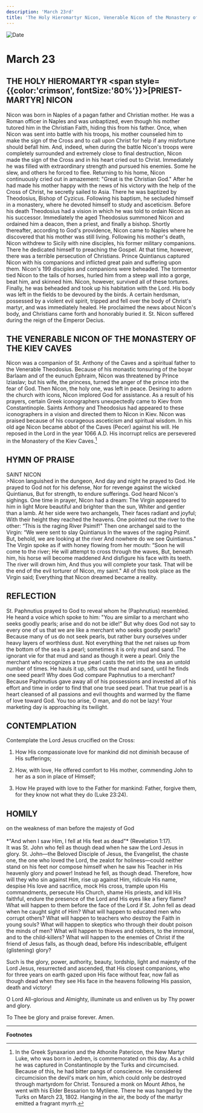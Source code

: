 ```yaml
---
description: 'March 23rd'
title: 'The Holy Hieromartyr Nicon, Venerable Nicon of the Monastery of the Kiev Caves'
---
```


<CustomPaginator />
<RunningHead />

<Image src="/title-imprint.png" height={68} width={50} alt="Date" className="title-imprint"/>

# <div id="date">March <Image className="four-dot" src="/four-dot.png" height={15} width={15} alt="" />23</div>

## THE HOLY HIEROMARTYR <span style={{color:'crimson', fontSize:'80%'}}>[PRIEST-MARTYR]</span> NICON

Nicon was born in Naples of a pagan father and Christian mother. He was a Roman officer in Naples and was unbaptized, even though his mother tutored him in the Christian Faith, hiding this from his father. Once, when Nicon was sent into battle with his troops, his mother counseled him to make the sign of the Cross and to call upon Christ for help if any misfortune should befall him. And, indeed, when during the battle Nicon's troops were completely surrounded and extremely close to final destruction, Nicon made the sign of the Cross and in his heart cried out to Christ. Immediately he was filled with extraordinary strength and pursued his enemies. Some he slew, and others he forced to flee. Returning to his home, Nicon continuously cried out in amazement: "Great is the Christian God." After he had made his mother happy with the news of his victory with the help of the Cross of Christ, he secretly sailed to Asia. There he was baptized by Theodosius, Bishop of Cyzicus. Following his baptism, he secluded himself in a monastery, where he devoted himself to study and asceticism. Before his death Theodosius had a vision in which he was told to ordain Nicon as his successor. Immediately the aged Theodosius summoned Nicon and ordained him a deacon, then a priest, and finally a bishop. Shortly thereafter, according to God's providence, Nicon came to Naples where he discovered that his mother was still living. Following his mother's death, Nicon withdrew to Sicily with nine disciples, his former military companions. There he dedicated himself to preaching the Gospel. At that time, however, there was a terrible persecution of Christians. Prince Quintianus captured Nicon with his companions and inflicted great pain and suffering upon them. Nicon's 199 disciples and companions were beheaded. The tormentor tied Nicon to the tails of horses, hurled him from a steep wall into a gorge, beat him, and skinned him. Nicon, however, survived all of these tortures. Finally, he was beheaded and took up his habitation with the Lord. His body was left in the fields to be devoured by the birds. A certain herdsman, possessed by a violent evil spirit, tripped and fell over the body of Christ's martyr, and was immediately healed. He proclaimed the news about Nicon's body, and Christians came forth and honorably buried it. St. Nicon suffered during the reign of the Emperor Decius.

## THE VENERABLE NICON OF THE MONASTERY OF THE KIEV CAVES

Nicon was a companion of St. Anthony of the Caves and a spiritual father to the Venerable Theodosius. Because of his monastic tonsuring of the boyar Barlaam and of the eunuch Ephraim, Nicon was threatened by Prince Iziaslav; but his wife, the princess, turned the anger of the prince into the fear of God. Then Nicon, the holy one, was left in peace. Desiring to adorn the church with icons, Nicon implored God for assistance. As a result of his prayers, certain Greek iconographers unexpectedly came to Kiev from Constantinople. Saints Anthony and Theodosius had appeared to these iconographers in a vision and directed them to Nicon in Kiev. Nicon was praised because of his courageous asceticism and spiritual wisdom. In his old age Nicon became abbot of the Caves (Pecer) against his will. He reposed in the Lord in the year 1066 A.D. His incorrupt relics are persevered in the Monastery of the Kiev Caves.[^1]


## HYMN OF PRAISE
<div style={{textAlign:'center', color:'crimson', fontWeight:'bold'}}>
SAINT NICON
</div>
>Nicon languished in the dungeon,  
And day and night he prayed to God.  
He prayed to God not for his defense,  
Nor for revenge against the wicked Quintianus,  
But for strength, to endure sufferings.  
God heard Nicon's sighings.  
One time in prayer, Nicon had a dream:  
The Virgin appeared to him in light  
More beautiful and brighter than the sun,  
Whiter and gentler than a lamb.  
At her side were two archangels,  
Their faces radiant and joyful;  
With their height they reached the heavens.  
One pointed out the river to the other:  
“This is the raging River Psimif!"  
Then one archangel said to the Virgin:  
“We were sent to slay Quintianus  
In the waves of the raging Psimif.  
But, behold, we are looking at the river  
And nowhere do we see Quintianus."  
The Virgin spoke as if with honey flowing from her mouth:  
“Soon he will come to the river;  
He will attempt to cross through the waves,  
But, beneath him, his horse will become maddened  
And disfigure his face with its teeth.  
The river will drown him,  
And thus you will complete your task.  
That will be the end of the evil torturer of Nicon, my saint."  
All of this took place as the Virgin said;  
Everything that Nicon dreamed became a reality.  


## REFLECTION

St. Paphnutius prayed to God to reveal whom he (Paphnutius) resembled. He heard a voice which spoke to him: "You are similar to a merchant who seeks goodly pearls; arise and do not be idle!" But why does God not say to every one of us that we are like a merchant who seeks goodly pearls? Because many of us do not seek pearls, but rather bury ourselves under heavy layers of worthless dust. Not everything that the net raises up from the bottom of the sea is a pearl; sometimes it is only mud and sand. The ignorant vie for that mud and sand as though it were a pearl. Only the merchant who recognizes a true pearl casts the net into the sea an untold number of times. He hauls it up, sifts out the mud and sand, until he finds one seed pearl! Why does God compare Paphnutius to a merchant? Because Paphnutius gave away all of his possessions and invested all of his effort and time in order to find that one true seed pearl. That true pearl is a heart cleansed of all passions and evil thoughts and warmed by the flame of love toward God. You too arise, O man, and do not be lazy! Your marketing day is approaching its twilight.


## CONTEMPLATION

Contemplate the Lord Jesus crucified on the Cross:

1. How His compassionate love for mankind did not diminish because of His sufferings;

2. How, with love, He offered comfort to His mother, commending John to her as a son in place of Himself;

3. How He prayed with love to the Father for mankind: Father, forgive them, for they know not what they do (Luke 23:24).


## HOMILY
<div style={{textAlign:'center', color:'crimson', fontWeight:'bold'}}>
on the weakness of man before the majesty of God
</div><br />
<div style={{textAlign:'right'}}>
*"And when I saw Him, I fell at His feet as dead"* (Revelation 1:17).
</div>
It was St. John who fell as though dead when he saw the Lord Jesus in glory. St. John—the Beloved Disciple of Jesus, the Evangelist, the chaste one, the one who loved the Lord, the zealot for holiness—could neither stand on his feet nor compose himself when he saw his Teacher in His heavenly glory and power! Instead he fell, as though dead. Therefore, how will they who sin against Him, rise up against Him, ridicule His name, despise His love and sacrifice, mock His cross, trample upon His commandments, persecute His Church, shame His priests, and kill His faithful, endure the presence of the Lord and His eyes like a fiery flame? What will happen to them before the face of the Lord if St. John fell as dead when he caught sight of Him? What will happen to educated men who corrupt others? What will happen to teachers who destroy the Faith in young souls? What will happen to skeptics who through their doubt poison the minds of men? What will happen to thieves and robbers, to the immoral, and to the child-killers? What will happen to the enemies of Christ if the friend of Jesus falls, as though dead, before His indescribable, effulgent (glistening) glory?

Such is the glory, power, authority, beauty, lordship, light and majesty of the Lord Jesus, resurrected and ascended, that His closest companions, who for three years on earth gazed upon His face without fear, now fall as though dead when they see His face in the heavens following His passion, death and victory!

O Lord All-glorious and Almighty, illuminate us and enliven us by Thy power and glory.

To Thee be glory and praise forever. Amen.

---

**Footnotes**

[^1]: In the Greek Synaxarion and the Athonite Patericon, the New Martyr Luke, who was born in Jedren, is commemorated on this day. As a child he was captured in Constantinople by the Turks and circumcised. Because of this, he had bitter pangs of conscience. He considered circumcision the devil's mark on him, which could only be destroyed through martyrdom for Christ. Tonsured a monk on Mount Athos, he went with his Elder Bessarion to Mytilene. There he was hanged by the Turks on March 23, 1802. Hanging in the air, the body of the martyr emitted a fragrant myrrh.

